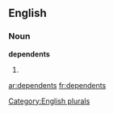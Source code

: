 
==English==

===Noun===
'''dependents'''

# {{plural of|[[dependent]]}}

[[Category:English plurals]]

[[ar:dependents]]
[[fr:dependents]]